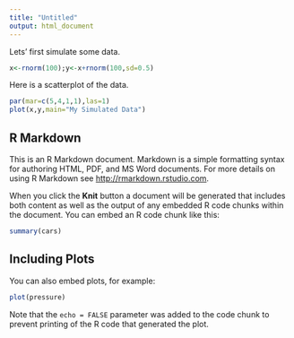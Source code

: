 ```yaml
---
title: "Untitled"
output: html_document
---
```

Lets' first simulate some data.
```r
x<-rnorm(100);y<-x+rnorm(100,sd=0.5)
```
Here is a scatterplot of the data. 
```r
par(mar=c(5,4,1,1),las=1)
plot(x,y,main="My Simulated Data")
```
## R Markdown

This is an R Markdown document. Markdown is a simple formatting syntax for authoring HTML, PDF, and MS Word documents. For more details on using R Markdown see <http://rmarkdown.rstudio.com>.

When you click the **Knit** button a document will be generated that includes both content as well as the output of any embedded R code chunks within the document. You can embed an R code chunk like this:

```r
summary(cars)
```

## Including Plots

You can also embed plots, for example:

```r
plot(pressure)
```

Note that the `echo = FALSE` parameter was added to the code chunk to prevent printing of the R code that generated the plot.
